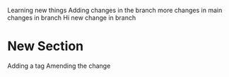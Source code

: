 Learning new things Adding changes in the branch more changes in main changes in branch Hi new change in branch

# New Section
Adding a tag
Amending the change